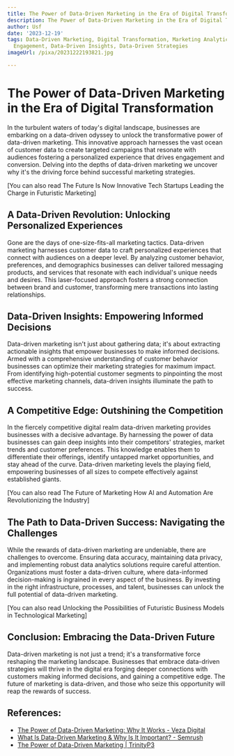 ```yaml
---
title: The Power of Data-Driven Marketing in the Era of Digital Transformation
description: The Power of Data-Driven Marketing in the Era of Digital Transformation
author: Usf
date: '2023-12-19'
tags: Data-Driven Marketing, Digital Transformation, Marketing Analytics, Customer
  Engagement, Data-Driven Insights, Data-Driven Strategies
imageUrl: /pixa/20231222193821.jpg

---
```

# The Power of Data-Driven Marketing in the Era of Digital Transformation

In the turbulent waters of today's digital landscape, businesses are embarking on a data-driven odyssey to unlock the transformative power of data-driven marketing. This innovative approach  harnesses the vast ocean of customer data to create targeted campaigns that resonate with audiences fostering a personalized  experience that drives engagement and conversion. Delving into  the depths of data-driven  marketing we uncover why it's the driving force behind successful marketing strategies.

[You  can  also read The Future Is Now Innovative Tech Startups  Leading the  Charge in Futuristic Marketing]


## A Data-Driven Revolution: Unlocking Personalized Experiences

Gone are the  days of one-size-fits-all  marketing tactics. Data-driven marketing harnesses customer data to craft personalized experiences that connect with audiences  on  a deeper level. By analyzing customer behavior, preferences, and demographics businesses can deliver tailored messaging products, and services that resonate with each individual's unique needs and desires. This laser-focused approach fosters a strong connection between  brand and customer, transforming mere transactions into lasting relationships.

## Data-Driven Insights: Empowering Informed Decisions

Data-driven marketing isn't just about gathering data; it's about extracting actionable insights that empower businesses to make informed decisions.  Armed  with a comprehensive  understanding of customer behavior businesses can  optimize their marketing strategies for maximum impact. From identifying  high-potential customer segments to pinpointing the most effective  marketing channels, data-driven insights illuminate the path to success.

## A Competitive Edge: Outshining the Competition

In the fiercely competitive  digital realm data-driven marketing  provides businesses with a decisive advantage. By  harnessing the  power of data businesses can gain deep insights into their competitors' strategies, market trends and customer preferences. This knowledge enables them to differentiate their offerings,  identify untapped market opportunities, and stay ahead of  the curve. Data-driven marketing levels the playing field, empowering businesses of all sizes to compete effectively against established giants.

[You can also read The Future of  Marketing How AI and Automation Are  Revolutionizing the Industry]


## The Path to  Data-Driven Success: Navigating the Challenges

While the rewards  of  data-driven marketing  are undeniable, there are challenges to overcome.  Ensuring data accuracy, maintaining data  privacy, and  implementing robust data analytics solutions require careful attention. Organizations must foster a data-driven culture, where  data-informed decision-making  is ingrained in every aspect of the  business. By investing in  the right infrastructure, processes, and talent, businesses can unlock the full potential of data-driven marketing.

[You can also read Unlocking the Possibilities  of Futuristic Business Models  in Technological  Marketing]


## Conclusion: Embracing the Data-Driven Future

Data-driven marketing  is not just a trend;  it's a transformative force reshaping the marketing landscape. Businesses that embrace data-driven strategies will thrive in the digital era forging deeper connections with customers making informed decisions, and gaining a competitive edge. The future of marketing  is data-driven,  and those who seize this opportunity will reap the rewards of success.

## References:
- [The Power of Data-Driven Marketing: Why It Works - Veza Digital](https://www.vezadigital.com/post/the-power-of-data-driven-marketing-why-it-works)
- [What Is Data-Driven Marketing & Why Is It Important? - Semrush](https://www.semrush.com/blog/data-driven-marketing/)
- [The Power of Data-Driven Marketing | TrinityP3](https://www.trinityp3.com/marketing-solutions/the-power-of-data-in-modern-marketing/)
